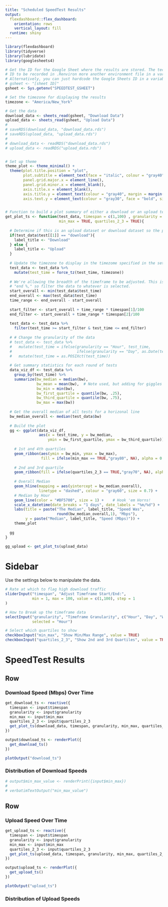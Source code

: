 ```yaml
---
title: "Scheduled SpeedTest Results"
output: 
  flexdashboard::flex_dashboard:
    orientation: rows
    vertical_layout: fill
  runtime: shiny
---
```


```r
library(flexdashboard)
library(tidyverse)
library(lubridate)
library(googlesheets4)

# Get the ID for the Google Sheet where the results are stored. The technique below expects this
# ID to be recorded in .Renviron more another environment file in a variable called "SPEEDTEST_GSHEET."
# Alternatively, you can just hardcode the Google Sheets ID in a variable:
# gsheet <- "[sheet ID]"
gsheet <- Sys.getenv("SPEEDTEST_GSHEET")

# Set the timezone for displaying the results
timezone <- "America/New_York"

# Get the data
download_data <- sheets_read(gsheet, "Download Data")
upload_data <- sheets_read(gsheet, "Upload Data")
# 
# saveRDS(download_data, "download_data.rds")
# saveRDS(upload_data, "upload_data.rds")
# 
# download_data <- readRDS("download_data.rds")
# upload_data <- readRDS("upload_data.rds")


# Set up theme
theme_plot <- theme_minimal() +
  theme(plot.title.position = "plot",
        plot.subtitle = element_text(face = "italic", colour = "gray40"),
        panel.grid.major.x = element_line(),
        panel.grid.minor.x = element_blank(),
        axis.title.x = element_blank(),
        axis.title.y = element_text(colour = "gray40", margin = margin(0, 5, 0, 0, "pt")),
        axis.text.y = element_text(colour = "gray30", face = "bold", size = 10))


# Function to build a plot summary of either a download or an upload test
get_plot_ts <- function(test_data, timespan = c(1,100) , granularity = "Hour",
                        min_max = TRUE, quartiles_2_3 = TRUE){
  
  # Determine if this is an upload dataset or download dataset so the plot can be labeled appropriately
  if(test_data$test[[1]] == "download"){
    label_title <- "Download"
  } else {
    label_title <- "Upload"
  }
  
  # Update the timezone to display in the timezome specified in the setup
  test_data <- test_data %>% 
    mutate(test_time = force_tz(test_time, timezone))
  
  # We're allowing the breadth of the timeframe to be adjusted. This is the "start %" and the
  # "end %," so filter the data to whatever is selected.
  start_overall <- min(test_data$test_time)
  end_overall <- max(test_data$test_time)
  time_range <- end_overall - start_overall
  
  start_filter <- start_overall + time_range * timespan[1]/100
  end_filter <- start_overall + time_range * timespan[2]/100
  
  test_data <- test_data %>% 
    filter(test_time >= start_filter & test_time <= end_filter)
  
  # # Change the granularity of the data
  # test_data <- test_data %>%
  #   mutate(test_time = ifelse(granularity == "Hour", test_time, 
  #                             ifelse(granularity == "Day", as.Date(test_time), test_time))) %>%
  #   mutate(test_time = as.POSIXct(test_time))
  
  # Get summary statistics for each round of tests
  data_viz_df <- test_data %>% 
    group_by(test_time) %>% 
    summarize(bw_median = median(bw),
              bw_mean = mean(bw),  # Note used, but adding for giggles if we wanted to chat mean vs median
              bw_min = min(bw),
              bw_first_quartile = quantile(bw, .25),
              bw_third_quartile = quantile(bw, .75),
              bw_max = max(bw))
  
  # Get the overall median of all tests for a horizonal line
  bw_median_overall <- median(test_data$bw)
  
  # Build the plot
  gg <- ggplot(data_viz_df, 
               aes(x = test_time, y = bw_median, 
                   ymin = bw_first_quartile, ymax = bw_third_quartile)) +
    
    # 1st and 4th quartiles
    geom_ribbon(aes(ymin = bw_min, ymax = bw_max), 
                fill = ifelse(min_max == TRUE,"gray80", NA), alpha = 0.3) +
    
    # 2nd and 3rd quartile
    geom_ribbon(fill = ifelse(quartiles_2_3 == TRUE,"gray70", NA), alpha = 0.4) +
    
    # Overall Median
    geom_hline(mapping = aes(yintercept = bw_median_overall),
               linetype = "dashed", colour = "gray60", size = 0.7) +
    # Median by Hour
    geom_line(color = "#BF5700", size = 1) +    # Hook 'em Horns!
    scale_x_datetime(date_breaks = "1 days", date_labels = "%m/%d") +
    labs(title = paste("The Median", label_title, "Speed Was", 
                       round(bw_median_overall,1), "Mbps"),
         y = paste("Median", label_title, "Speed (Mbps)")) +
    theme_plot
  
  gg
}

gg_upload <- get_plot_ts(upload_data)

```

Sidebar {.sidebar}
=======================================================================

Use the settings below to manipulate the data.


```r

# Rate at which to flag high download traffic
sliderInput("timespan", "Adjust Timeframe Start/End:",
            min = 1, max = 100, value = c(1,100), step = 1
)

# How to Break up the timeframe data
selectInput("granularity", "Timeframe Granularity", c("Hour", "Day", "Week"),
            selected = "Hour")

# Select which quartiles to show
checkboxInput("min_max", "Show Min/Max Range", value = TRUE)
checkboxInput("quartiles_2_3", "Show 2nd and 3rd Quartiles", value = TRUE)

```


SpeedTest Results
=======================================================================

Row
-----------------------------------------------------------------------

### Download Speed (Mbps) Over Time

```r

get_download_ts <- reactive({
  timespan <- input$timespan
  granularity <- input$granularity
  min_max <- input$min_max
  quartiles_2_3 <- input$quartiles_2_3
  get_plot_ts(download_data, timespan, granularity, min_max, quartiles_2_3)
})  

output$download_ts <- renderPlot({
  get_download_ts()
})

plotOutput("download_ts")

```

### Distribution of Download Speeds

```r

# output$min_max_value <- renderPrint({input$min_max})
# 
# verbatimTextOutput("min_max_value")

```


Row
-----------------------------------------------------------------------

### Upload Speed Over Time

```r

get_upload_ts <- reactive({
  timespan <- input$timespan
  granularity <- input$granularity
  min_max <- input$min_max
  quartiles_2_3 <- input$quartiles_2_3
  get_plot_ts(upload_data, timespan, granularity, min_max, quartiles_2_3)
})  

output$upload_ts <- renderPlot({
  get_upload_ts()
})

plotOutput("upload_ts")


```

### Distribution of Upload Speeds
